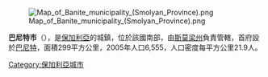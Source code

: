 [[Image:Map_of_Banite_municipality_(Smolyan_Province).png|right]]

'''巴尼特市'''（{{lang-bg|Баните}}），是[[保加利亞|保加利亞]]的城鎮，位於該國南部，由[[斯莫梁州|斯莫梁州]]負責管轄，首府設於[[巴尼特|巴尼特]]，面積299平方公里，2005年人口6,555，人口密度每平方公里21.9人。

{{Coord|41.617|N|25.033|E|display=title}}

{{Bulgaria-geo-stub}}
[[Category:保加利亞城市|Category:保加利亞城市]]